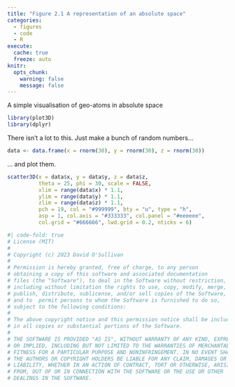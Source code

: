 ```yaml
---
title: "Figure 2.1 A representation of an absolute space"
categories: 
  - figures
  - code
  - R
execute: 
  cache: true
  freeze: auto
knitr:
  opts_chunk: 
    warning: false
    message: false
---
```


A simple visualisation of geo-atoms in absolute space

```r
library(plot3D)
library(dplyr)
```

There isn't a lot to this. Just make a bunch of random numbers...

```r
data <- data.frame(x = rnorm(30), y = rnorm(30), z = rnorm(30))
```

... and plot them.

```r
scatter3D(x = data$x, y = data$y, z = data$z, 
          theta = 25, phi = 30, scale = FALSE, 
          xlim = range(data$x) * 1.1, 
          ylim = range(data$y) * 1.1, 
          zlim = range(data$z) * 1.1, 
          pch = 19, col = "#999999", bty = "u", type = "h", 
          asp = 1, col.axis = "#333333", col.panel = "#eeeeee", 
          col.grid = "#666666", lwd.grid = 0.2, nticks = 6)
```

```r
#| code-fold: true
# License (MIT)
#
# Copyright (c) 2023 David O'Sullivan
#
# Permission is hereby granted, free of charge, to any person
# obtaining a copy of this software and associated documentation
# files (the "Software"), to deal in the Software without restriction,
# including without limitation the rights to use, copy, modify, merge,
# publish, distribute, sublicense, and/or sell copies of the Software,
# and to  permit persons to whom the Software is furnished to do so,
# subject to the following conditions:
#
# The above copyright notice and this permission notice shall be included
# in all copies or substantial portions of the Software.
#
# THE SOFTWARE IS PROVIDED "AS IS", WITHOUT WARRANTY OF ANY KIND, EXPRESS
# OR IMPLIED, INCLUDING BUT NOT LIMITED TO THE WARRANTIES OF MERCHANTABILITY,
# FITNESS FOR A PARTICULAR PURPOSE AND NONINFRINGEMENT. IN NO EVENT SHALL
# THE AUTHORS OR COPYRIGHT HOLDERS BE LIABLE FOR ANY CLAIM, DAMAGES OR OTHER
# LIABILITY, WHETHER IN AN ACTION OF CONTRACT, TORT OR OTHERWISE, ARISING
# FROM, OUT OF OR IN CONNECTION WITH THE SOFTWARE OR THE USE OR OTHER
# DEALINGS IN THE SOFTWARE.
```

